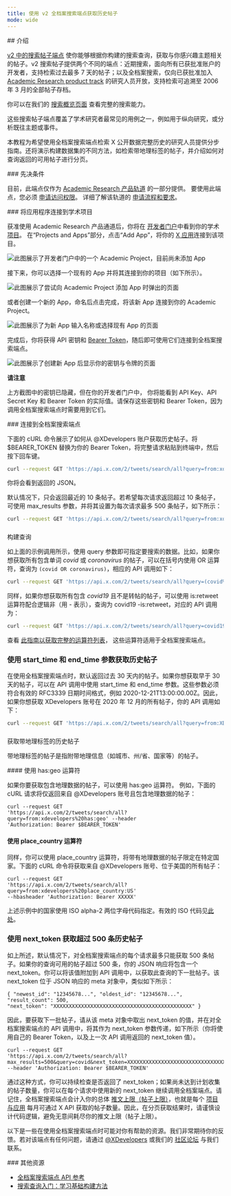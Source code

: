 ```yaml
---
title: 使用 v2 全档案搜索端点获取历史帖子
mode: wide
---
```


<div id="introduction">
  ## 介绍
</div>

[v2 中的搜索帖子端点](/zh/x-api/posts/search/introduction)
使你能够根据你构建的搜索查询，获取与你感兴趣主题相关的帖子。v2 搜索帖子提供两个不同的端点：近期搜索，面向所有已获批准账户的开发者，支持检索过去最多 7 天的帖子；以及全档案搜索，仅向已获批准加入
[Academic Research product track](https://developer.x.com/en/products/x-api/early-access/guide#na_2)
的研究人员开放，支持检索可追溯至 2006 年 3 月的全部帖子存档。

你可以在我们的
[搜索概览页面](/zh/x-api/posts/search/introduction)
查看完整的搜索能力。

这些搜索帖子端点覆盖了学术研究者最常见的用例之一，例如用于纵向研究，或分析既往主题或事件。

本教程为希望使用全档案搜索端点检索 X 公开数据完整历史的研究人员提供分步指南。还将演示构建数据集的不同方法，如检索带地理标签的帖子，并介绍如何对查询返回的可用帖子进行分页。

<div id="prerequisites">
  ### 先决条件
</div>

目前，此端点仅作为
[Academic Research 产品轨道](https://developer.x.com/en/solutions/academic-research/products-for-researchers) 的一部分提供。
要使用此端点，您必须
[申请访问权限](https://developer.x.com/en/portal/petition/academic/is-it-right-for-you)。
详细了解该轨道的
[申请流程和要求](https://developer.x.com/en/solutions/academic-research/application-info)。

<div id="connect-an-app-to-the-academic-project">
  ### 将应用程序连接到学术项目
</div>

获准使用 Academic Research 产品通道后，你将在
[开发者门户](https://developer.x.com/en/portal/dashboard)中看到你的学术[项目](/zh/resources/fundamentals/projects)。
在“Projects and Apps”部分，点击“Add App”，将你的
[X 应用](/zh/resources/fundamentals/developer-apps)连接到该项目。

[](https://res.cloudinary.com/practicaldev/image/fetch/s--gHFOyuDc--/c_limit%2Cf_auto%2Cfl_progressive%2Cq_auto%2Cw_880/https://dev-to-uploads.s3.amazonaws.com/i/gb7aevhqyfvfjznd0pnd.png)

![此图展示了开发者门户中的一个 Academic Project，目前尚未添加 App](https://cdn.cms-twdigitalassets.com/content/dam/developer-twitter/docs/tutorials/getting-historical-tweets-using-the-full-archive-search-endpoint/dev-portal-1.png.twimg.1920.png)

接下来，你可以选择一个现有的 App 并将其连接到你的项目（如下所示）。

![此图展示了尝试向 Academic Project 添加 App 时弹出的页面](https://cdn.cms-twdigitalassets.com/content/dam/developer-twitter/docs/tutorials/getting-historical-tweets-using-the-full-archive-search-endpoint/dev-portal-2.png.twimg.1920.png)

或者创建一个新的 App，命名后点击完成，将该新 App 连接到你的 Academic Project。

![此图展示了为新 App 输入名称或选择现有 App 的页面](https://cdn.cms-twdigitalassets.com/content/dam/developer-twitter/docs/tutorials/getting-historical-tweets-using-the-full-archive-search-endpoint/dev-portal-3.png.twimg.1920.png)

完成后，你将获得 API 密钥和
[Bearer Token](/zh/resources/fundamentals/authentication#using-and-generating-an-app-only-bearer-token)，随后即可使用它们连接到全档案搜索端点。

![此图展示了创建新 App 后显示你的密钥与令牌的页面](https://cdn.cms-twdigitalassets.com/content/dam/developer-twitter/docs/tutorials/getting-historical-tweets-using-the-full-archive-search-endpoint/dev-portal-4.png.twimg.1920.png)

**请注意**

上方截图中的密钥已隐藏，但在你的开发者门户中，
你将能看到 API Key、API Secret Key 和
Bearer Token 的实际值。请保存这些密钥和 Bearer Token，因为调用全档案搜索端点时需要用到它们。

<div id="connecting-to-the-full-archive-search-endpoint">
  ### 连接到全档案搜索端点
</div>

下面的 cURL 命令展示了如何从 @XDevelopers 账户获取历史帖子。将 $BEARER\_TOKEN 替换为你的 Bearer Token，将完整请求粘贴到终端中，然后按下回车键。

```bash
curl --request GET 'https://api.x.com/2/tweets/search/all?query=from:xdevelopers' --header 'Authorization: Bearer $BEARER_TOKEN'
```

你将会看到返回的 JSON。

默认情况下，只会返回最近的 10 条帖子。若希望每次请求返回超过 10 条帖子，可使用 max\_results 参数，并将其设置为每次请求最多 500 条帖子，如下所示：

```bash
curl --request GET 'https://api.x.com/2/tweets/search/all?query=from:xdevelopers&max_results=500' --header 'Authorization: Bearer $BEARER_TOKEN'
```

###

构建查询

如上面的示例调用所示，使用 query 参数即可指定要搜索的数据。比如，如果你想获取所有包含单词 _covid_ 或 _coronavirus_ 的帖子，可以在括号内使用 OR 运算符，查询为
`(covid OR coronavirus)`，相应的 API 调用如下：

```bash
curl --request GET 'https://api.x.com/2/tweets/search/all?query=(covid%20OR%20coronavirus)&max_results=500' --header 'Authorization: Bearer $BEARER_TOKEN'
```

同样，如果你想获取所有包含 _covid19_ 且不是转帖的帖子，可以使用 is:retweet 运算符配合逻辑非（用 - 表示），查询为 covid19 -is:retweet，对应的 API 调用为：

```bash
curl --request GET 'https://api.x.com/2/tweets/search/all?query=covid19%20-is:retweet&max_results=500' --header 'Authorization: Bearer $BEARER_TOKEN'
```

查看
[此指南以获取完整的运算符列表](/zh/x-api/posts/search/integrate/build-a-query)，
这些运算符适用于全档案搜索端点。

### 使用 start\_time 和 end\_time 参数获取历史帖子

在使用全档案搜索端点时，默认返回过去 30 天内的帖子。如果你想获取早于 30 天的帖子，可以在 API 调用中使用 start\_time 和 end\_time 参数。这些参数必须符合有效的 RFC3339 日期时间格式，例如 2020-12-21T13:00:00.00Z。因此，如果你想获取 XDevelopers 账号在 2020 年 12 月的所有帖子，你的 API 调用如下：

```bash
curl --request GET 'https://api.x.com/2/tweets/search/all?query=from:XDevelopers&start_time=2020-12-01T00:00:00.00Z&end_time=2021-01-01T00:00:00.00Z' --header 'Authorization: Bearer $BEARER_TOKEN'
```

###

获取带地理标签的历史帖子

带地理标签的帖子是指附带地理信息（如城市、州/省、国家等）的帖子。

<div id="using-hasgeo-operator">
  #### 使用 has:geo 运算符
</div>

如果你要获取包含地理数据的帖子，可以使用 has:geo 运算符。
例如，下面的 cURL 请求将仅返回来自
@XDevelopers 账号且包含地理数据的帖子：

```
curl --request GET
'https://api.x.com/2/tweets/search/all?query=from:xdevelopers%20has:geo' --header
'Authorization: Bearer $BEARER_TOKEN'
```

#### 使用 place\_country 运算符

同样，你可以使用 place\_country 运算符，将带有地理数据的帖子限定在特定国家。下面的 cURL 命令将获取来自 @XDevelopers 账号、位于美国的所有帖子：

```
curl --request GET
'https://api.x.com/2/tweets/search/all?query=from:xdevelopers%20place_country:US'
--hbasheader 'Authorization: Bearer XXXXX'
```

上述示例中的国家使用 ISO alpha-2 两位字母代码指定。有效的 ISO 代码见[此处](http://en.wikipedia.org/wiki/ISO_3166-1_alpha-2)。

### 使用 next\_token 获取超过 500 条历史帖子

如上所述，默认情况下，对全档案搜索端点的每个请求最多只能获取 500 条帖子。如果你的查询可用的帖子超过 500 条，你的 JSON 响应将包含一个 next\_token。你可以将该值附加到 API 调用中，以获取此查询的下一批帖子。该 next\_token 位于 JSON 响应的 meta 对象中，类似如下所示：

```
{ "newest_id": "12345678...", "oldest_id": "12345678...", "result_count": 500,
"next_token": "XXXXXXXXXXXXXXXXXXXXXXXXXXXXXXXXXXXXXXXXXXXXX" }
```

因此，要获取下一批帖子，请从该 meta 对象中取出 next\_token 的值，并在对全档案搜索端点的 API 调用中，将其作为 next\_token 参数传递，如下所示（你将使用自己的 Bearer Token，以及上一次 API 调用返回的 next\_token 值）。

```
curl --request GET
'https://api.x.com/2/tweets/search/all?max_results=500&query=covid&next_token=XXXXXXXXXXXXXXXXXXXXXXXXXXXXXXXXXXXXXXXXXXXXX'
--header 'Authorization: Bearer $BEARER_TOKEN'
```

通过这种方式，你可以持续检查是否返回了 next\_token；如果尚未达到计划收集的帖子数量，你可以在每个请求中使用新的 next\_token 继续调用全档案端点。请记住，全档案搜索端点会计入你的总体
[推文上限（帖子上限）](/zh/x-api/fundamentals/post-cap)，也就是每个
[项目与应用](/zh/resources/fundamentals/projects) 每月可通过 X API 获取的帖子数量。因此，在分页获取结果时，请谨慎设计代码逻辑，避免无意间耗尽你的推文上限（帖子上限）。

以下是一些在使用全档案搜索端点时可能对你有帮助的资源。我们非常期待你的反馈。若对该端点有任何问题，请通过
[@XDevelopers](https://x.com/XDevelopers) 或我们的
[社区论坛](https://devcommunity.x.com/) 与我们联系。

<div id="additional-resources">
  ### 其他资源
</div>

- [全档案搜索端点 API 参考](/zh/x-api/posts/full-archive-search)
- [搜索查询入门：学习基础构建方法](/zh/x-api/posts/search/integrate/build-a-query)